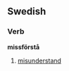 ==Swedish==
{{sv-verb|missförstå|missförstår|missförstod|missförstått|missförstå|missförstående|missförstådd}}
===Verb===
'''missförstå'''
#[[misunderstand]]